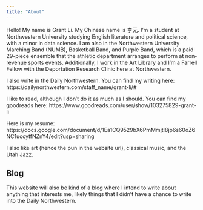 ```yaml
---
title: "About"
---
```

Hello! My name is Grant Li. My Chinese name is 李元. I'm a student at Northwestern University studying English literature and political science, with a minor in data science. I am also in the Northwestern University Marching Band (NUMB), Basketball Band, and Purple Band, which is a paid 29-piece ensemble that the athletic department arranges to perform at non-revenue sports events. Additionally, I work in the Art Library and I'm a Farrell Fellow with the Deportation Research Clinic here at Northwestern. 

I also write in the Daily Northwestern. You can find my writing here: https://dailynorthwestern.com/staff_name/grant-li/#

I like to read, although I don't do it as much as I should. You can find my goodreads here: https://www.goodreads.com/user/show/103275829-grant-li

Here is my resume: https://docs.google.com/document/d/1Ea1CQ9529bX6PmMmjtI8jp6s60oZ6NC1uccytfNZnY4/edit?usp=sharing 

I also like art (hence the pun in the website url), classical music, and the Utah Jazz.

## Blog

This website will also be kind of a blog where I intend to write about anything that interests me, likely things that I didn't have a chance to write into the Daily Northwestern.